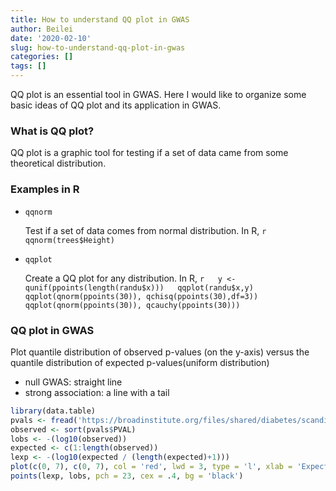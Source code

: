 ```yaml
---
title: How to understand QQ plot in GWAS
author: Beilei
date: '2020-02-10'
slug: how-to-understand-qq-plot-in-gwas
categories: []
tags: []
---
```


QQ plot is an essential tool in GWAS. Here I would like to organize some basic ideas of QQ plot and its application in GWAS.

### What is QQ plot?

QQ plot is a graphic tool for testing if a set of data came from some theoretical distribution.

### Examples in R

- `qqnorm`

    Test if a set of data comes from normal distribution.
    In R,
    ```r
    qqnorm(trees$Height)
    ```
    
- `qqplot`

    Create a QQ plot for any distribution. In R,
    ```r
    y <- qunif(ppoints(length(randu$x)))
    qqplot(randu$x,y)
    qqplot(qnorm(ppoints(30)), qchisq(ppoints(30),df=3))
    qqplot(qnorm(ppoints(30)), qcauchy(ppoints(30)))
    ```
    
### QQ plot in GWAS

Plot quantile distribution of observed p-values (on the y-axis) versus the quantile distribution of expected p-values(uniform distribution)

- null GWAS: straight line
- strong association: a line with a tail

```r
library(data.table)
pvals <- fread('https://broadinstitute.org/files/shared/diabetes/scandinavs/DGI_chr3_pvals.txt')
observed <- sort(pvals$PVAL)
lobs <- -(log10(observed))
expected <- c(1:length(observed))
lexp <- -(log10(expected / (length(expected)+1)))
plot(c(0, 7), c(0, 7), col = 'red', lwd = 3, type = 'l', xlab = 'Expected (-logP)', ylab = 'Observed (-logP)', xlim = c(0, 7), ylim = c(0, 7), las = 1, xaxs = 'i', yaxs = 'i', bty = 'l')
points(lexp, lobs, pch = 23, cex = .4, bg = 'black')
```